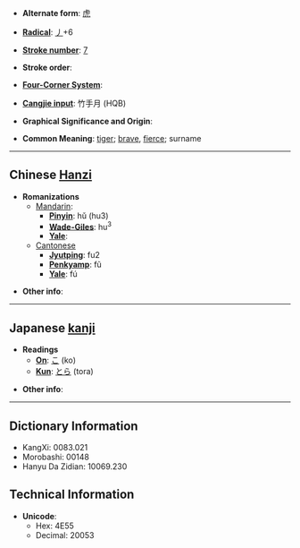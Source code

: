 * '''Alternate form''': [[虎]]

* '''[[Wiktionary:Chinese radical index| Radical]]''': [[Wiktionary:Chinese radical index 丿|丿]]+6

* '''[[Wiktionary:Chinese total strokes index|Stroke number]]''': [[Wiktionary:Chinese total strokes index 7|7]]

* '''Stroke order''': 

* '''[[Wiktionary:Chinese four corner index|Four-Corner System]]''': 

* '''[[Wiktionary:Chinese Cangjie index|Cangjie input]]''': 竹手月 (HQB)

* '''Graphical Significance and Origin''': 

* '''Common Meaning''': [[tiger]]; [[brave]], [[fierce]]; surname

----

== Chinese [[Hanzi]] ==

* '''Romanizations'''
** [[Mandarin]]:
*** '''[[Pinyin]]''': hǔ (hu3)
*** '''[[Wade-Giles]]''': hu<sup>3</sup>
*** '''[[Yale]]''': 
**[[Cantonese]]
***'''[[Jyutping]]''': fu2
***'''[[Penkyamp]]''': fũ
***'''[[Yale]]''': fú

* '''Other info''': 

----

== Japanese [[kanji]] ==

* '''Readings'''
** '''[[On]]''': [[こ]] (ko)
** '''[[Kun]]''': [[とら]] (tora)

* '''Other info''':  

----

== Dictionary Information ==

* KangXi: 0083.021
* Morobashi: 00148
* Hanyu Da Zidian: 10069.230

== Technical Information ==

* '''Unicode''':
** Hex: 4E55
** Decimal: 20053